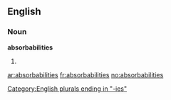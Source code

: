 ==English==

===Noun===
'''absorbabilities'''

# {{plural of|[[absorbability]]}}

[[Category:English plurals ending in "-ies"]]

[[ar:absorbabilities]]
[[fr:absorbabilities]]
[[no:absorbabilities]]